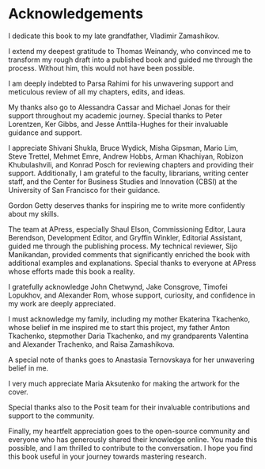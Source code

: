 # Acknowledgements

I dedicate this book to my late grandfather, Vladimir Zamashikov.

I extend my deepest gratitude to Thomas Weinandy, who convinced me to transform my rough draft into a published book and guided me through the process. Without him, this would not have been possible.

I am deeply indebted to Parsa Rahimi for his unwavering support and meticulous review of all my chapters, edits, and ideas.

My thanks also go to Alessandra Cassar and Michael Jonas for their support throughout my academic journey. Special thanks to Peter Lorentzen, Ker Gibbs, and Jesse Anttila-Hughes for their invaluable guidance and support.

I appreciate Shivani Shukla, Bruce Wydick, Misha Gipsman, Mario Lim, Steve Trettel, Mehmet Emre, Andrew Hobbs, Arman Khachiyan, Robizon Khubulashvili, and Konrad Posch for reviewing chapters and providing their support. Additionally, I am grateful to the faculty, librarians, writing center staff, and the Center for Business Studies and Innovation (CBSI) at the University of San Francisco for their guidance.

Gordon Getty deserves thanks for inspiring me to write more confidently about my skills.

The team at APress, especially Shaul Elson, Commissioning Editor, Laura Berendson, Development Editor, and Gryffin Winkler, Editorial Assistant, guided me through the publishing process. My technical reviewer, Sijo Manikandan, provided comments that significantly enriched the book with additional examples and explanations. Special thanks to everyone at APress whose efforts made this book a reality.

I gratefully acknowledge John Chetwynd, Jake Consgrove, Timofei Lopukhov, and Alexander Rom, whose support, curiosity, and confidence in my work are deeply appreciated.

I must acknowledge my family, including my mother Ekaterina Tkachenko, whose belief in me inspired me to start this project, my father Anton Tkachenko, stepmother Daria Tkachenko, and my grandparents Valentina and Alexander Trachenko, and Raisa Zamashikova.

A special note of thanks goes to Anastasia Ternovskaya for her unwavering belief in me.

I very much appreciate Maria Aksutenko for making the artwork for the cover.

Special thanks also to the Posit team for their invaluable contributions and support to the community.

Finally, my heartfelt appreciation goes to the open-source community and everyone who has generously shared their knowledge online. You made this possible, and I am thrilled to contribute to the conversation. I hope you find this book useful in your journey towards mastering research.
